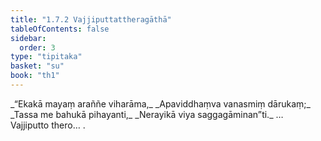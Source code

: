 ```yaml
---
title: "1.7.2 Vajjiputtattheragāthā"
tableOfContents: false
sidebar:
  order: 3
type: "tipitaka"
basket: "su"
book: "th1"
---
```



<DynamicBreadcrumb />

<Division number="62" book="th1">

<Paragraph number="141" type="verses" book="th1">
_“Ekakā mayaṃ araññe viharāma,_  
_Apaviddhaṃva vanasmiṃ dārukaṃ;_  
_Tassa me bahukā pihayanti,_  
_Nerayikā viya saggagāminan”ti._  


</Paragraph>
</Division>

<Paragraph number="142" type="center" book="th1">
…  Vajjiputto thero… .
</Paragraph>